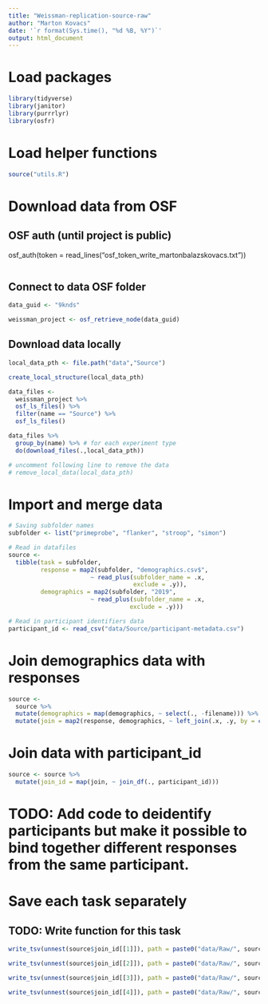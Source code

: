 ```yaml
---
title: "Weissman-replication-source-raw"
author: "Marton Kovacs"
date: '`r format(Sys.time(), "%d %B, %Y")`'
output: html_document
---
```


# Load packages

```r
library(tidyverse)
library(janitor)
library(purrrlyr)
library(osfr)
```

# Load helper functions

```r
source("utils.R")
```

# Download data from OSF
## OSF auth (until project is public)
osf_auth(token = read_lines("osf_token_write_martonbalazskovacs.txt"))
```r
```

## Connect to data OSF folder
```r
data_guid <- "9knds"

weissman_project <- osf_retrieve_node(data_guid)
```

## Download data locally

```r
local_data_pth <- file.path("data","Source")

create_local_structure(local_data_pth)

data_files <- 
  weissman_project %>% 
  osf_ls_files() %>% 
  filter(name == "Source") %>% 
  osf_ls_files() 

data_files %>% 
  group_by(name) %>% # for each experiment type
  do(download_files(.,local_data_pth))

# uncomment following line to remove the data   
# remove_local_data(local_data_pth)
```

# Import and merge data

```r
# Saving subfolder names
subfolder <- list("primeprobe", "flanker", "stroop", "simon")

# Read in datafiles
source <-
  tibble(task = subfolder,
         response = map2(subfolder, "demographics.csv$",
                       ~ read_plus(subfolder_name = .x,
                                   exclude = .y)),
         demographics = map2(subfolder, "2019",
                       ~ read_plus(subfolder_name = .x,
                                  exclude = .y)))

# Read in participant identifiers data
participant_id <- read_csv("data/Source/participant-metadata.csv")
```

# Join demographics data with responses

```r
source <- 
  source %>%
  mutate(demographics = map(demographics, ~ select(., -filename))) %>% 
  mutate(join = map2(response, demographics, ~ left_join(.x, .y, by = c("id", "task", "data_type"))))
```

# Join data with participant_id

```r
source <- source %>%
  mutate(join_id = map(join, ~ join_df(., participant_id)))
```

# TODO: Add code to deidentify participants but make it possible to bind together different responses from the same participant.

# Save each task separately
## TODO: Write function for this task
```r
write_tsv(unnest(source$join_id[[1]]), path = paste0("data/Raw/", source$task[[1]], "_data.tsv"))

write_tsv(unnest(source$join_id[[2]]), path = paste0("data/Raw/", source$task[[2]], "_data.tsv"))

write_tsv(unnest(source$join_id[[3]]), path = paste0("data/Raw/", source$task[[3]], "_data.tsv"))

write_tsv(unnest(source$join_id[[4]]), path = paste0("data/Raw/", source$task[[4]], "_data.tsv"))
```